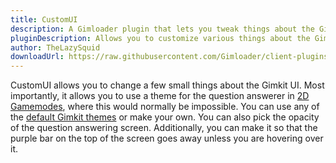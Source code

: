 ```yaml
---
title: CustomUI
description: A Gimloader plugin that lets you tweak things about the Gimkit UI
pluginDescription: Allows you to customize various things about the Gimkit UI
author: TheLazySquid
downloadUrl: https://raw.githubusercontent.com/Gimloader/client-plugins/main/plugins/CustomUI/build/CustomUI.js
---
```



CustomUI allows you to change a few small things about the Gimkit UI. Most importantly, it allows you to use a theme for the question answerer in [2D Gamemodes](https://gimkit.wiki/wiki/Gamemodes#2D_Gamemodes), where this would normally be impossible. You can use any of the [default Gimkit themes](https://gimkit.wiki/wiki/Tycoon#Themes) or make your own. You can also pick the opacity of the question answering screen. Additionally, you can make it so that the purple bar on the top of the screen goes away unless you are hovering over it.

<ButtonInstall client:only="svelte" name="CustomUI" url="https://raw.githubusercontent.com/Gimloader/client-plugins/main/plugins/CustomUI/build/CustomUI.js" />